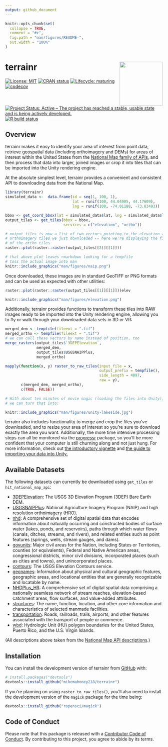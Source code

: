 ```yaml
---
output: github_document
---
```


<!-- README.md is generated from README.Rmd. Please edit that file -->

```r
knitr::opts_chunk$set(
  collapse = TRUE,
  comment = "#>",
  fig.path = "man/figures/README-",
  out.width = "100%"
)
```

# terrainr <a href='https://mikemahoney218.github.io/terrainr/'><img src="man/figures/logo.png" align="right" height="138.5"/></a>

<!-- badges: start -->

[![License: MIT](https://img.shields.io/badge/license-MIT-green)](https://choosealicense.com/licenses/mit/) [![CRAN status](https://www.r-pkg.org/badges/version/terrainr)](https://CRAN.R-project.org/package=terrainr) [![Lifecycle: maturing](https://img.shields.io/badge/lifecycle-maturing-blue.svg)](https://www.tidyverse.org/lifecycle/#maturing) [![codecov](https://codecov.io/gh/mikemahoney218/terrainr/branch/master/graph/badge.svg)](https://codecov.io/gh/mikemahoney218/terrainr) [![Project Status: Active – The project has reached a stable, usable state and is being actively developed.](https://www.repostatus.org/badges/latest/active.svg)](https://www.repostatus.org/#active) [![R build status](https://github.com/mikemahoney218/terrainr/workflows/R-CMD-check/badge.svg)](https://github.com/mikemahoney218/terrainr/actions)

<!-- badges: end -->

## Overview

terrainr makes it easy to identify your area of interest from point data, retrieve geospatial data (including orthoimagery and DEMs) for areas of interest within the United States from the [National Map family of APIs](https://viewer.nationalmap.gov/services/), and then process that data into larger, joined images or crop it into tiles that can be imported into the Unity rendering engine.

At the absolute simplest level, terrainr provides a convenient and consistent API to downloading data from the National Map.

```r
library(terrainr)
simulated_data <-  data.frame(id = seq(1, 100, 1),
                              lat = runif(100, 44.04905, 44.17609), 
                              lng = runif(100, -74.01188, -73.83493))

bbox <- get_coord_bbox(lat = simulated_data$lat, lng = simulated_data$lng) 
output_tiles <- get_tiles(bbox = bbox,
                          services = c("elevation", "ortho"))
```

```r
# output_tiles is now a list of two vectors pointing to the elevation and 
# orthoimagery tiles we just downloaded -- here we're displaying the first
# of the ortho tiles
raster::plot(raster::raster(output_tiles[[2]][[1]]))
```

```r
# that above plot leaves rmarkdown looking for a tempfile
# toss the actual image into man
knitr::include_graphics("man/figures/naip.png")
```

Once downloaded, these images are in standard GeoTIFF or PNG formats and can be used as expected with other utilities:

```r
raster::plot(raster::raster(output_tiles[[1]][[1]]))elev
```

```r
knitr::include_graphics("man/figures/elevation.png")
```

Additionally, terrainr provides functions to transform these tiles into RAW images ready to be imported into the Unity rendering engine, allowing you to fly or walk through your downloaded data sets in 3D or VR:

```r
merged_dem <- tempfile(fileext = ".tif")
merged_ortho <- tempfile(fileext = ".tif")
# we can call these vectors by name instead of position, too
merge_rasters(output_tiles$`3DEPElevation`, 
              merged_dem, 
              output_tiles$USGSNAIPPlus, 
              merged_ortho)

mapply(function(x, y) raster_to_raw_tiles(input_file = x, 
                                          output_prefix = tempfile(), 
                                          side_length = 4097, 
                                          raw = y),
       c(merged_dem, merged_ortho),
       c(TRUE, FALSE))

# With about ten minutes of movie magic (loading the files into Unity), 
# we can turn that into:
```

```r
knitr::include_graphics("man/figures/unity-lakeside.jpg")
```

terrainr also includes functionality to merge and crop the files you've downloaded, and to resize your area of interest so you're sure to download exactly the area you want. Additionally, the more time intensive processing steps can all be monitored via the [progressr](https://github.com/HenrikBengtsson/progressr) package, so you'll be more confident that your computer is still churning along and not just hung. For more information, check out [the introductory vignette](https://mikemahoney218.github.io/terrainr/articles/overview.html) and [the guide to importing your data into Unity.](https://mikemahoney218.github.io/terrainr/articles/unity_instructions.html)

## Available Datasets

The following datasets can currently be downloaded using `get_tiles` or `hit_national_map_api`:

-   [3DEPElevation](https://elevation.nationalmap.gov/arcgis/rest/services/3DEPElevation/ImageServer): The USGS 3D Elevation Program (3DEP) Bare Earth DEM.
-   [USGSNAIPPlus](https://services.nationalmap.gov/arcgis/rest/services/USGSNAIPPlus/MapServer): National Agriculture Imagery Program (NAIP) and high resolution orthoimagery (HRO).
-   [nhd](https://hydro.nationalmap.gov/arcgis/rest/services/nhd/MapServer): A comprehensive set of digital spatial data that encodes information about naturally occurring and constructed bodies of surface water (lakes, ponds, and reservoirs), paths through which water flows (canals, ditches, streams, and rivers), and related entities such as point features (springs, wells, stream gauges, and dams).
-   [govunits](https://carto.nationalmap.gov/arcgis/rest/services/govunits/MapServer): Major civil areas for the Nation, including States or Territories, counties (or equivalents), Federal and Native American areas, congressional districts, minor civil divisions, incorporated places (such as cities and towns), and unincorporated places.
-   [contours](https://carto.nationalmap.gov/arcgis/rest/services/contours/MapServer): The USGS Elevation Contours service.
-   [geonames](https://carto.nationalmap.gov/arcgis/rest/services/geonames/MapServer): Information about physical and cultural geographic features, geographic areas, and locational entities that are generally recognizable and locatable by name.
-   [NHDPlus\_HR](https://hydro.nationalmap.gov/arcgis/rest/services/NHDPlus_HR/MapServer): A comprehensive set of digital spatial data comprising a nationally seamless network of stream reaches, elevation-based catchment areas, flow surfaces, and value-added attributes.
-   [structures](https://carto.nationalmap.gov/arcgis/rest/services/structures/MapServer): The name, function, location, and other core information and characteristics of selected manmade facilities.
-   [transportation](https://carto.nationalmap.gov/arcgis/rest/services/transportation/MapServer): Roads, railroads, trails, airports, and other features associated with the transport of people or commerce.
-   [wbd](https://hydro.nationalmap.gov/arcgis/rest/services/wbd/MapServer): Hydrologic Unit (HU) polygon boundaries for the United States, Puerto Rico, and the U.S. Virgin Islands.

(All descriptions above taken from the [National Map API descriptions](https://viewer.nationalmap.gov/services/).)

## Installation

You can install the development version of terrainr from [GitHub](https://github.com/mikemahoney218/terrainr) with:

``` r
# install.packages("devtools")
devtools::install_github("mikemahoney218/terrainr")
```

If you're planning on using `raster_to_raw_tiles()`, you'll also need to install the development version of the `magick` package for the time being:

``` r
devtools::install_github("ropensci/magick")
```

## Code of Conduct

Please note that this package is released with a [Contributor
Code of Conduct](https://ropensci.org/code-of-conduct/). 
By
contributing to this project, you agree to abide by its terms.
